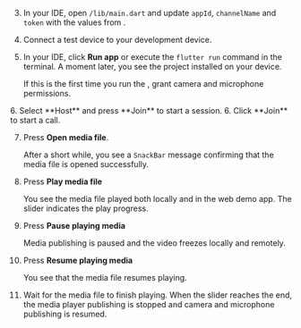 <PlatformWrapper platform="react-native
">
        
3.  In your IDE, open `/lib/main.dart` and update `appId`, `channelName` and `token` with the values from <Vg k="CONSOLE" />.

4.  Connect a test device to your development device.

5.  In your IDE, click **Run app** or execute the `flutter run` command in the terminal. A moment later, you see the project installed on your device.

    If this is the first time you run the <Vpl k="CLIENT" />, grant camera and microphone permissions.

<ProductWrapper product="interactive-live-streaming">
6. Select **Host** and press **Join** to start a session.
</ProductWrapper>

<ProductWrapper product="video-calling">
6. Click **Join** to start a call.
</ProductWrapper>

7.  Press **Open media file**.

    After a short while, you see a `SnackBar` message confirming that the media file is opened successfully.

1.  Press **Play media file**

    You see the media file played both locally and in the web demo app. The slider indicates the play progress.

1.  Press **Pause playing media**

    Media publishing is paused and the video freezes locally and remotely.

1.  Press **Resume playing media**

    You see that the media file resumes playing.

1.  Wait for the media file to finish playing. When the slider reaches the end, the media player publishing is stopped and camera and microphone publishing is resumed.
</PlatformWrapper>
